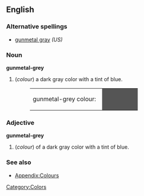 ==English==

===Alternative spellings===
*[[gunmetal gray]] ''(US)''

===Noun===
'''gunmetal-grey'''  {{UK}}
#(''colour'') a dark gray color with a tint of blue.
#:<table><tr><td>gunmetal-grey colour: &nbsp;</td><td bgcolor="#555555" width="80">&nbsp; </td></tr></table>

===Adjective===
'''gunmetal-grey'''
#(''colour'') of a dark gray color with a tint of blue.

===See also===
*[[Wiktionary_Appendix:Colours|Appendix:Colours]]

[[Category:Colors]]
